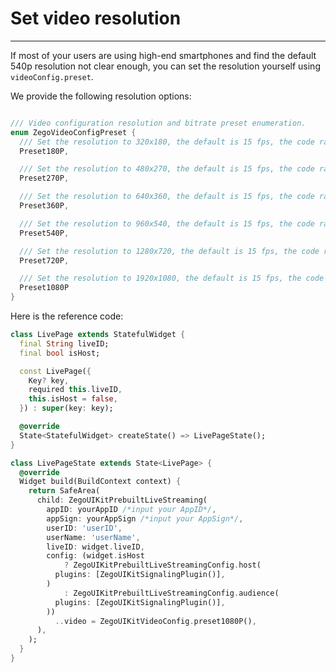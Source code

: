 # Set video resolution

- - -

If most of your users are using high-end smartphones and find the default 540p resolution not clear enough, you can set the resolution yourself using `videoConfig.preset`.

We provide the following resolution options:
```dart

/// Video configuration resolution and bitrate preset enumeration.
enum ZegoVideoConfigPreset {
  /// Set the resolution to 320x180, the default is 15 fps, the code rate is 300 kbps
  Preset180P,

  /// Set the resolution to 480x270, the default is 15 fps, the code rate is 400 kbps
  Preset270P,

  /// Set the resolution to 640x360, the default is 15 fps, the code rate is 600 kbps
  Preset360P,

  /// Set the resolution to 960x540, the default is 15 fps, the code rate is 1200 kbps
  Preset540P,

  /// Set the resolution to 1280x720, the default is 15 fps, the code rate is 1500 kbps
  Preset720P,

  /// Set the resolution to 1920x1080, the default is 15 fps, the code rate is 3000 kbps
  Preset1080P
}
```

Here is the reference code:
```dart
class LivePage extends StatefulWidget {
  final String liveID;
  final bool isHost;

  const LivePage({
    Key? key,
    required this.liveID,
    this.isHost = false,
  }) : super(key: key);

  @override
  State<StatefulWidget> createState() => LivePageState();
}

class LivePageState extends State<LivePage> {
  @override
  Widget build(BuildContext context) {
    return SafeArea(
      child: ZegoUIKitPrebuiltLiveStreaming(
        appID: yourAppID /*input your AppID*/,
        appSign: yourAppSign /*input your AppSign*/,
        userID: 'userID',
        userName: 'userName',
        liveID: widget.liveID,
        config: (widget.isHost
            ? ZegoUIKitPrebuiltLiveStreamingConfig.host(
          plugins: [ZegoUIKitSignalingPlugin()],
        )
            : ZegoUIKitPrebuiltLiveStreamingConfig.audience(
          plugins: [ZegoUIKitSignalingPlugin()],
        ))
          ..video = ZegoUIKitVideoConfig.preset1080P(),
      ),
    );
  }
}
```
